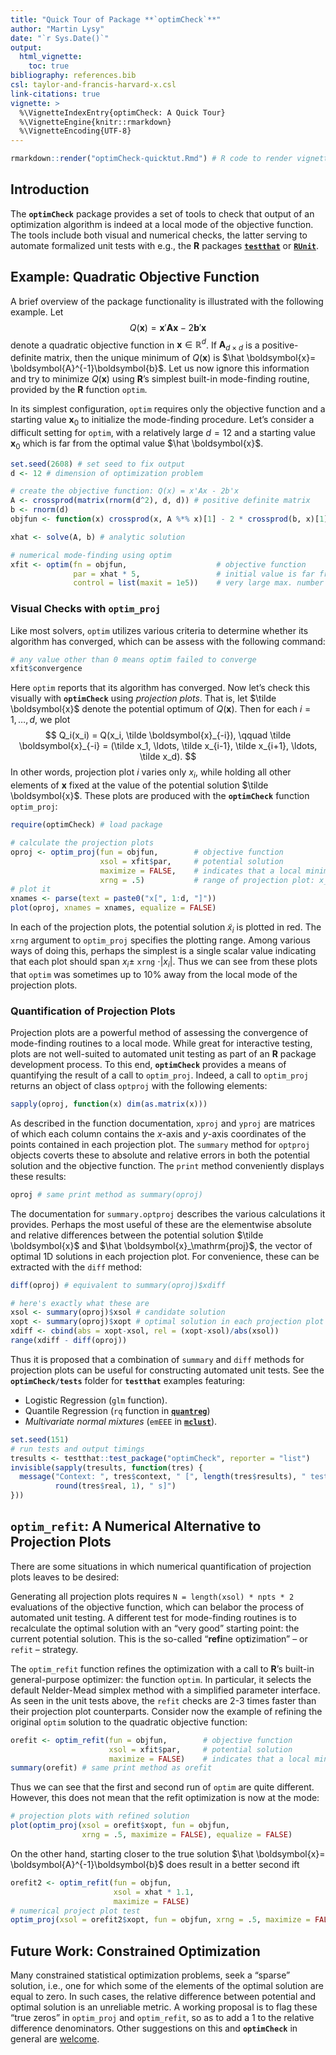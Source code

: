 ```yaml
---
title: "Quick Tour of Package **`optimCheck`**"
author: "Martin Lysy"
date: "`r Sys.Date()`"
output:
  html_vignette:
    toc: true
bibliography: references.bib
csl: taylor-and-francis-harvard-x.csl
link-citations: true
vignette: >
  %\VignetteIndexEntry{optimCheck: A Quick Tour}
  %\VignetteEngine{knitr::rmarkdown}
  %\VignetteEncoding{UTF-8}
---
```


```r

rmarkdown::render("optimCheck-quicktut.Rmd") # R code to render vignette

```

<!-- latex macros -->
\newcommand{\xx}{\boldsymbol{x}}
\newcommand{\bb}{\boldsymbol{b}}
\renewcommand{\AA}{\boldsymbol{A}}

## Introduction

The **`optimCheck`** package provides a set of tools to check that output of an optimization algorithm is indeed at a local mode of the objective function.  The tools include both visual and numerical checks, the latter serving to automate formalized unit tests with e.g., the **R** packages [**`testthat`**](https://CRAN.R-project.org/package=testthat) or [**`RUnit`**](https://CRAN.R-project.org/package=RUnit).  

## Example: Quadratic Objective Function

A brief overview of the package functionality is illustrated with the following example.  Let
$$
Q(\xx) = \xx'\AA\xx - 2 \bb'\xx
$$
denote a quadratic objective function in $\xx \in \mathbb R^d$.  If $\AA_{d \times d}$ is a positive-definite matrix, then the unique minimum of $Q(\xx)$ is $\hat \xx = \AA^{-1}\bb$.  Let us now ignore this information and try to minimize $Q(\xx)$ using **R**'s simplest built-in mode-finding routine, provided by the **R** function `optim`.

In its simplest configuration, `optim` requires only the objective function and a starting value $\xx_0$ to initialize the mode-finding procedure.  Let's consider a difficult setting for `optim`, with a relatively large $d = 12$ and a starting value $\xx_0$ which is far from the optimal value $\hat \xx$.
```r
set.seed(2608) # set seed to fix output
d <- 12 # dimension of optimization problem

# create the objective function: Q(x) = x'Ax - 2b'x
A <- crossprod(matrix(rnorm(d^2), d, d)) # positive definite matrix
b <- rnorm(d)
objfun <- function(x) crossprod(x, A %*% x)[1] - 2 * crossprod(b, x)[1]

xhat <- solve(A, b) # analytic solution

# numerical mode-finding using optim
xfit <- optim(fn = objfun,                    # objective function
              par = xhat * 5,                 # initial value is far from the solution
              control = list(maxit = 1e5))    # very large max. number of iterations

```

### Visual Checks with `optim_proj`

Like most solvers, `optim` utilizes various criteria to determine whether its algorithm has converged, which can be assess with the following command:
```r
# any value other than 0 means optim failed to converge
xfit$convergence 
```
Here `optim` reports that its algorithm has converged.  Now let's check this visually with **`optimCheck`** using *projection plots*.  That is, let $\tilde \xx$ denote the potential optimum of $Q(\xx)$.  Then for each $i = 1,\ldots,d$, we plot 
$$
Q_i(x_i) = Q(x_i, \tilde \xx_{-i}), \qquad \tilde \xx_{-i} = (\tilde x_1, \ldots, \tilde x_{i-1}, \tilde x_{i+1}, \ldots, \tilde x_d).
$$
In other words, projection plot $i$ varies only $x_i$, while holding all other elements of $\xx$ fixed at the value of the potential solution $\tilde \xx$.  These plots are produced with the **`optimCheck`** function `optim_proj`:
```r
require(optimCheck) # load package

# calculate the projection plots
oproj <- optim_proj(fun = objfun,        # objective function
                    xsol = xfit$par,     # potential solution
                    maximize = FALSE,    # indicates that a local minimum is sought
                    xrng = .5)           # range of projection plot: x_i +/- .5*|x_i|
# plot it
xnames <- parse(text = paste0("x[", 1:d, "]"))
plot(oproj, xnames = xnames, equalize = FALSE)

```
In each of the projection plots, the potential solution $\tilde x_i$ is plotted in red.  The `xrng` argument to `optim_proj` specifies the plotting range.  Among various ways of doing this, perhaps the simplest is a single scalar value indicating that each plot should span $x_i \pm$ `xrng` $\cdot |x_i|$.  Thus we can see from these plots that `optim` was sometimes up to 10% away from the local mode of the projection plots.

### Quantification of Projection Plots

Projection plots are a powerful method of assessing the convergence of mode-finding routines to a local mode.  While great for interactive testing, plots are not well-suited to automated unit testing as part of an **R** package development process.  To this end, **`optimCheck`** provides a means of quantifying the result of a call to `optim_proj`.  Indeed, a call to `optim_proj` returns an object of class `optproj` with the following elements:
```r
sapply(oproj, function(x) dim(as.matrix(x)))
```
As described in the function documentation, `xproj` and `yproj` are matrices of which each column contains the $x$-axis and $y$-axis coordinates of the points contained in each projection plot.  The `summary` method for `optproj` objects coverts these to absolute and relative errors in both the potential solution and the objective function.  The `print` method conveniently displays these results:
```r
oproj # same print method as summary(oproj)
```
The documentation for `summary.optproj` describes the various calculations it provides.  Perhaps the most useful of these are the elementwise absolute and relative differences between the potential solution $\tilde \xx$ and $\hat \xx_\mathrm{proj}$, the vector of optimal 1D solutions in each projection plot. For convenience, these can be extracted with the `diff` method:
```r
diff(oproj) # equivalent to summary(oproj)$xdiff

# here's exactly what these are
xsol <- summary(oproj)$xsol # candidate solution
xopt <- summary(oproj)$xopt # optimal solution in each projection plot
xdiff <- cbind(abs = xopt-xsol, rel = (xopt-xsol)/abs(xsol))
range(xdiff - diff(oproj))
```
Thus it is proposed that a combination of `summary` and `diff` methods for projection plots can be useful for constructing automated unit tests.  See the **`optimCheck/tests`** folder for **`testthat`** examples featuring: 

- Logistic Regression (`glm` function).
- Quantile Regression (`rq` function in [**`quantreg`**](https://cran.r-project.org/web/packages/quantreg/index.html))
- *Multivariate normal mixtures* (`emEEE` in [**`mclust`**](https://cran.r-project.org/web/packages/quantreg/index.html)).

```r
set.seed(151)
# run tests and output timings
tresults <- testthat::test_package("optimCheck", reporter = "list")
invisible(sapply(tresults, function(tres) {
  message("Context: ", tres$context, " [", length(tres$results), " tests -- ",
          round(tres$real, 1), " s]")
}))
```

## `optim_refit`: A Numerical Alternative to Projection Plots

There are some situations in which numerical quantification of projection plots leaves to be desired:

Generating all projection plots requires `N = length(xsol) * npts * 2` evaluations of the objective function, which can belabor the process of automated unit testing.  A different test for mode-finding routines is to recalculate the optimal solution with an "very good" starting point: the current potential solution.  This is the so-called "**refi**ne op**t**izimation" -- or `refit` -- strategy.  

The `optim_refit` function refines the optimization with a call to **R**'s built-in general-purpose optimizer: the function `optim`.  In particular, it selects the default Nelder-Mead simplex method with a simplified parameter interface.  As seen in the unit tests above, the `refit` checks are 2-3 times faster than their projection plot counterparts.  Consider now the example of refining the original `optim` solution to the quadratic objective function:
```r
orefit <- optim_refit(fun = objfun,        # objective function
                      xsol = xfit$par,     # potential solution
                      maximize = FALSE)    # indicates that a local minimum is sought
summary(orefit) # same print method as orefit
```
Thus we can see that the first and second run of `optim` are quite different. However, this does not mean that the refit optimization is now at the mode: 
```r
# projection plots with refined solution
plot(optim_proj(xsol = orefit$xopt, fun = objfun,
                xrng = .5, maximize = FALSE), equalize = FALSE)
```
On the other hand, starting closer to the true solution $\hat \xx = \AA^{-1}\bb$ does result in a better second ift
```r
orefit2 <- optim_refit(fun = objfun,
                       xsol = xhat * 1.1,
                       maximize = FALSE)
# numerical project plot test
optim_proj(xsol = orefit2$xopt, fun = objfun, xrng = .5, maximize = FALSE)
```

<!-- the elementwise optima  -->
<!-- - It is difficult to combine local optima of different projection plots into a global optimal solution -->
<!-- for package development. (as with (http://r-pkgs.had.co.nz/tests.html)[**`testthat`**]),  -->

## Future Work: Constrained Optimization

Many constrained statistical optimization problems, seek a "sparse" solution, i.e., one for which some of the elements of the optimal solution are equal to zero.  In such cases, the relative difference between potential and optimal solution is an unreliable metric.  A working proposal is to flag these "true zeros" in `optim_proj` and `optim_refit`, so as to add a 1 to the relative difference denominators.  Other suggestions on this and **`optimCheck`** in general are [welcome](mailto:mlysy@uwaterloo.ca).
